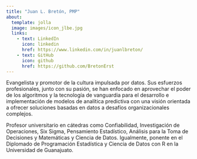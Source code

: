 ```yaml
---
title: "Juan L. Bretón, PMP"
about:
  template: jolla
  image: images/icon_jlbe.jpg
  links:
    - text: LinkedIn
      icon: linkedin
      href: https://www.linkedin.com/in/juanlbreton/ 
    - text: GitHub
      icon: github
      href: https://github.com/BretonErst
---
```


Evangelista y promotor de la cultura impulsada por datos. Sus esfuerzos profesionales, junto con su pasión, se han enfocado en aprovechar el poder de los algoritmos y la tecnología de vanguardia para el desarrollo e implementación de modelos de analítica predictiva con una visión orientada a ofrecer soluciones basadas en datos a desafíos organizacionales complejos.

Profesor universitario en cátedras como Confiabilidad, Investigación de Operaciones, Six Sigma, Pensamiento Estadístico, Análisis para la Toma de Decisiones y Matemáticas y Ciencia de Datos. Igualmente, ponente en el Diplomado de Programación Estadística y Ciencia de Datos con R en la Universidad de Guanajuato.
